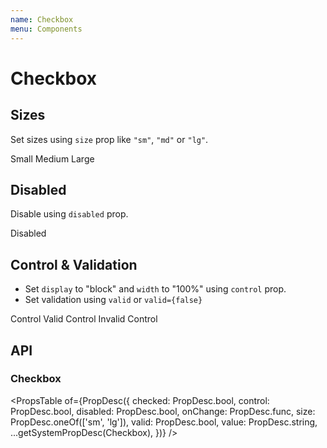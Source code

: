 ```yaml
---
name: Checkbox
menu: Components
---
```



# Checkbox

## Sizes

Set sizes using `size` prop like `"sm"`, `"md"` or `"lg"`.

<Playground>
  <FormCheck>
    <Checkbox
      size="sm"
      id="sizeCheckbox1"
      name="sizeCheckboxes"
      value="option1"
    />
    <FormCheckLabel htmlFor="sizeCheckbox1">Small</FormCheckLabel>
  </FormCheck>
  <FormCheck>
    <Checkbox id="sizeCheckbox2" name="sizeCheckboxes" value="option2" />
    <FormCheckLabel htmlFor="sizeCheckbox2">Medium</FormCheckLabel>
  </FormCheck>
  <FormCheck>
    <Checkbox
      size="lg"
      id="sizeCheckbox3"
      name="sizeCheckboxes"
      value="option3"
    />
    <FormCheckLabel htmlFor="sizeCheckbox3">Large</FormCheckLabel>
  </FormCheck>
</Playground>

## Disabled

Disable using `disabled` prop.

<Playground>
  <FormCheck>
    <Checkbox
      disabled
      id="disabledCheckbox1"
      name="disabledCheckboxs"
      value="option1"
    />
    <FormCheckLabel htmlFor="disabledCheckbox1">Disabled</FormCheckLabel>
  </FormCheck>
</Playground>

## Control & Validation

* Set `display` to "block" and `width` to "100%" using `control` prop.
* Set validation using `valid` or `valid={false}`

<Playground>
  <FormCheck>
    <Checkbox
      id="controlCheckbox1"
      name="controlCheckboxes"
      value="option1"
      control
    />
    <FormCheckLabel htmlFor="controlCheckbox1">Control</FormCheckLabel>
  </FormCheck>
  <FormCheck>
    <Checkbox
      id="controlCheckbox2"
      name="controlCheckboxes"
      value="option2"
      control
      valid
    />
    <FormCheckLabel htmlFor="controlCheckbox2">Valid Control</FormCheckLabel>
  </FormCheck>
  <FormCheck>
    <Checkbox
      id="controlCheckbox3"
      name="controlCheckboxes"
      value="option3"
      control
      valid={false}
    />
    <FormCheckLabel htmlFor="controlCheckbox3">Invalid Control</FormCheckLabel>
  </FormCheck>
</Playground>

## API

### Checkbox

<PropsTable
  of={PropDesc({
    checked: PropDesc.bool,
    control: PropDesc.bool,
    disabled: PropDesc.bool,
    onChange: PropDesc.func,
    size: PropDesc.oneOf(['sm', 'lg']),
    valid: PropDesc.bool,
    value: PropDesc.string,
    ...getSystemPropDesc(Checkbox),
  })}
/>
